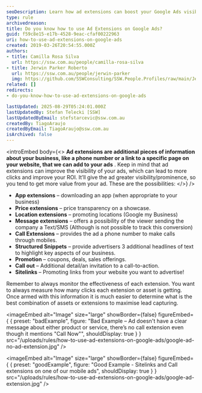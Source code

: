 ```yaml
---
seoDescription: Learn how ad extensions can boost your Google Ads visibility and ROI with proven strategies.
type: rule
archivedreason:
title: Do you know how to use Ad Extensions on Google Ads?
guid: f59c8e15-e17b-4528-9eac-cfaf00222963
uri: how-to-use-ad-extensions-on-google-ads
created: 2019-03-26T20:54:55.000Z
authors:
- title: Camilla Rosa Silva
  url: https://ssw.com.au/people/camilla-rosa-silva
- title: Jerwin Parker Roberto
  url: https://ssw.com.au/people/jerwin-parker
  img: https://github.com/SSWConsulting/SSW.People.Profiles/raw/main/Jerwin-Parker/Images/Jerwin-Parker-Profile.jpg
related: []
redirects:
- do-you-know-how-to-use-ad-extensions-on-google-ads

lastUpdated: 2025-08-29T05:24:01.000Z
lastUpdatedBy: Stefan Telecki [SSW]
lastUpdatedByEmail: stefstarcevic@ssw.com.au
createdBy: TiagoAraujo
createdByEmail: TiagoAraujo@ssw.com.au
isArchived: false
---
```


<introEmbed
  body={<>
**Ad extensions are additional pieces of information about your business, like a phone number or a link to a specific page on your website, that we can add to your ads** . Keep in mind that ad extensions can improve the visibility of your ads, which can lead to more clicks and improve your ROI. It’ll give the ad greater visibility/prominence, so you tend to get more value from your ad. These are the possibilities:
  </>}
/>
* **App extensions** – downloading an app (when appropriate to your business)
* **Price extensions** – price transparency on a showcase.
* **Location extensions** – promoting locations (Google my Business)
* **Message extensions** – offers a possibility of the viewer sending the company a Text/SMS (Although is not possible to track this conversion)
* **Call Extensions** – provides the ad a phone number to make calls through mobiles.
* **Structured Snippets** – provide advertisers 3 additional headlines of text to highlight key aspects of our business.
* **Promotion** – coupons, deals, sales offerings.
* **Call out** – Additional detail/an invitation to a call-to-action.
* **Sitelinks** – Promoting links from your website you want to advertise!

Remember to always monitor the effectiveness of each extension. You want to always measure how many clicks each extension or asset is getting. Once armed with this information it is much easier to determine what is the best combination of assets or extensions to maximise lead capturing.

<imageEmbed
  alt="Image"
  size="large"
  showBorder={false}
  figureEmbed={ {
    preset: "badExample",
    figure: "Bad Example – Ad doesn't have a clear message about either product or service, there’s no call extension even though it mentions \"Call Now\"",
    shouldDisplay: true
  } }
  src="/uploads/rules/how-to-use-ad-extensions-on-google-ads/google-ad-no-ad-extension.jpg"
/>


<imageEmbed
  alt="Image"
  size="large"
  showBorder={false}
  figureEmbed={ {
    preset: "goodExample",
    figure: "Good Example - Sitelinks and Call extensions on one of our mobile ads",
    shouldDisplay: true
  } }
  src="/uploads/rules/how-to-use-ad-extensions-on-google-ads/google-ad-extension.jpg"
/>
